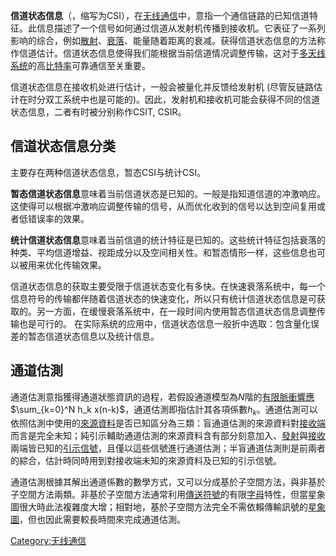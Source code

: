 {{multiple issues|
{{expand|time=2013-07-22T12:12:32+00:00}}
{{expert|time=2013-07-22T12:12:32+00:00}}
{{unreferenced|time=2013-07-22T12:12:32+00:00}}
}}
{{noteTA
| T = zh-cn:信道状态信息;zh-tw:通道狀態資訊
| G1 = Communication
| 1 = zh-cn:信道;zh-tw:通道
}}
'''信道状态信息'''（{{lang-en|channel state information}}，缩写为CSI），在[[无线通信|无线通信]]中，意指一个通信链路的已知信道特征。此信息描述了一个信号如何通过信道从发射机传播到接收机。它表征了一系列影响的综合，例如[[散射|散射]]、[[衰落|衰落]]、能量随着距离的衰减。获得信道状态信息的方法称作信道估计。信道状态信息使得我们能根据当前信道情况调整传输，这对于[[多天线系统|多天线系统]]的高[[比特率|比特率]]可靠通信至关重要。

信道状态信息在接收机处进行估计，一般会被量化并反馈给发射机 (尽管反链路估计在时分双工系统中也是可能的)。因此，发射机和接收机可能会获得不同的信道状态信息，二者有时被分别称作CSIT, CSIR。

==信道状态信息分类==
主要存在两种信道状态信息，暂态CSI与统计CSI。

'''暂态信道状态信息'''意味着当前信道状态是已知的。一般是指知道信道的冲激响应。这使得可以根据冲激响应调整传输的信号，从而优化收到的信号以达到空间复用或者低错误率的效果。

'''统计信道状态信息'''意味着当前信道的统计特征是已知的。这些统计特征包括衰落的种类、平均信道增益、视距成分以及空间相关性。和暂态情形一样，这些信息也可以被用来优化传输效果。

信道状态信息的获取主要受限于信道状态变化有多快。在快速衰落系统中，每一个信息符号的传输都伴随着信道状态的快速变化，所以只有统计信道状态信息是可获取的。另一方面，在缓慢衰落系统中，在一段时间内使用暂态信道状态信息调整传输也是可行的。
在实际系统的应用中，信道状态信息一般折中选取：包含量化误差的暂态信道状态信息以及统计信息。

==通道估測==
通道估測意指獲得通道狀態資訊的過程，若假設通道模型為<math>N</math>階的[[有限脈衝響應|有限脈衝響應]]<math>\sum_{k=0}^N h_k x(n-k)</math>，通道估測即指估計其各項係數<math>h_k</math>。通道估測可以依照估測中使用的[[來源資料|來源資料]]是否已知區分為三類：盲通道估測的來源資料對[[無線電接收機|接收端]]而言是完全未知；純引示輔助通道估測的來源資料含有部分刻意加入、[[發送器|發射]]與[[無線電接收機|接收]]兩端皆已知的[[引示信號|引示信號]]，且僅以這些信號進行通道估測；半盲通道估測則是前兩者的綜合，估計時同時用到對接收端未知的來源資料及已知的引示信號。

通道估測根據其解出通道係數的數學方式，又可以分成基於子空間方法，與非基於子空間方法兩類。非基於子空間方法通常利用[[傳送符號|傳送符號]]的有限[[字母表_(計算機科學)|字母]]特性，但當星象圖很大時此法複雜度大增；相對地，基於子空間方法完全不需依賴傳輸訊號的[[星座圖_(數字通信)|星象圖]]，但也因此需要較長時間來完成通道估測。
[[Category:无线通信|Category:无线通信]]